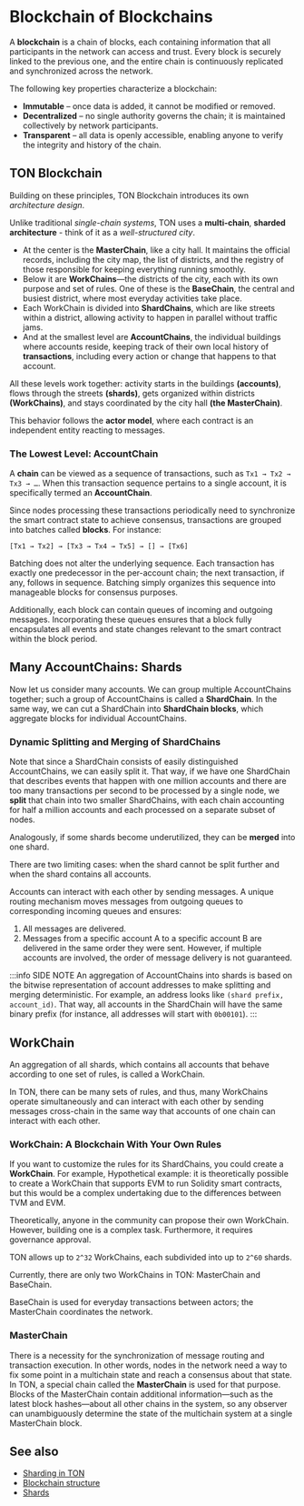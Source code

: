
# Blockchain of Blockchains

A **blockchain** is a chain of blocks, each containing information that all participants in the network can access and trust. Every block is securely linked to the previous one, and the entire chain is continuously replicated and synchronized across the network.

The following key properties characterize a blockchain:

- **Immutable** – once data is added, it cannot be modified or removed.
- **Decentralized** – no single authority governs the chain; it is maintained collectively by network participants.
- **Transparent** – all data is openly accessible, enabling anyone to verify the integrity and history of the chain.

## TON Blockchain

Building on these principles, TON Blockchain introduces its own _architecture design_.

Unlike traditional _single-chain systems_, TON uses a **multi-chain**, **sharded architecture** - think of it as a _well-structured city_.
- At the center is the **MasterChain**, like a city hall. It maintains the official records, including the city map, the list of districts, and the registry of those responsible for keeping everything running smoothly.
- Below it are **WorkChains**—the districts of the city, each with its own purpose and set of rules. One of these is the **BaseChain**, the central and busiest district, where most everyday activities take place.
- Each WorkChain is divided into **ShardChains**, which are like streets within a district, allowing activity to happen in parallel without traffic jams.
- And at the smallest level are **AccountChains**, the individual buildings where accounts reside, keeping track of their own local history of **transactions**, including every action or change that happens to that account.

All these levels work together: activity starts in the buildings **(accounts)**, flows through the streets **(shards)**, gets organized within districts **(WorkChains)**, and stays coordinated by the city hall **(the MasterChain)**.

This behavior follows the **actor model**, where each contract is an independent entity reacting to messages.

### The Lowest Level: AccountChain

A **chain** can be viewed as a sequence of transactions, such as `Tx1 → Tx2 → Tx3 → …`. When this transaction sequence pertains to a single account, it is specifically termed an **AccountChain**.

Since nodes processing these transactions periodically need to synchronize the smart contract state to achieve consensus, transactions are grouped into batches called **blocks**. For instance:

```text
[Tx1 → Tx2] → [Tx3 → Tx4 → Tx5] → [] → [Tx6]
```

Batching does not alter the underlying sequence. Each transaction has exactly one predecessor in the per-account chain; the next transaction, if any, follows in sequence. Batching simply organizes this sequence into manageable blocks for consensus purposes.

Additionally, each block can contain queues of incoming and outgoing messages. Incorporating these queues ensures that a block fully encapsulates all events and state changes relevant to the smart contract within the block period.

## Many AccountChains: Shards

Now let us consider many accounts. We can group multiple AccountChains together; such a group of AccountChains is called a **ShardChain**. In the same way, we can cut a ShardChain into **ShardChain blocks**, which aggregate blocks for individual AccountChains.

### Dynamic Splitting and Merging of ShardChains

Note that since a ShardChain consists of easily distinguished AccountChains, we can easily split it. That way, if we have one ShardChain that describes events that happen with one million accounts and there are too many transactions per second to be processed by a single node, we **split** that chain into two smaller ShardChains, with each chain accounting for half a million accounts and each processed on a separate subset of nodes.

Analogously, if some shards become underutilized, they can be **merged** into one shard.

There are two limiting cases: when the shard cannot be split further and when the shard contains all accounts.

Accounts can interact with each other by sending messages. A unique routing mechanism moves messages from outgoing queues to corresponding incoming queues and ensures:

1. All messages are delivered.
2. Messages from a specific account A to a specific account B are delivered in the same order they were sent. However, if multiple accounts are involved, the order of message delivery is not guaranteed.

:::info SIDE NOTE
An aggregation of AccountChains into shards is based on the bitwise representation of account addresses to make splitting and merging deterministic. For example, an address looks like `(shard prefix, account_id)`. That way, all accounts in the ShardChain will have the same binary prefix (for instance, all addresses will start with `0b00101`).
:::

## WorkChain

An aggregation of all shards, which contains all accounts that behave according to one set of rules, is called a WorkChain.

In TON, there can be many sets of rules, and thus, many WorkChains operate simultaneously and can interact with each other by sending messages cross-chain in the same way that accounts of one chain can interact with each other.

### WorkChain: A Blockchain With Your Own Rules

If you want to customize the rules for its ShardChains, you could create a **WorkChain**. For example, Hypothetical example: it is theoretically possible to create a WorkChain that supports EVM to run Solidity smart contracts, but this would be a complex undertaking due to the differences between TVM and EVM.

Theoretically, anyone in the community can propose their own WorkChain. However, building one is a complex task. Furthermore, it requires governance approval.

TON allows up to `2^32` WorkChains, each subdivided into up to `2^60` shards.

Currently, there are only two WorkChains in TON: MasterChain and BaseChain.

BaseChain is used for everyday transactions between actors; the MasterChain coordinates the network.

### MasterChain

There is a necessity for the synchronization of message routing and transaction execution. In other words, nodes in the network need a way to fix some point in a multichain state and reach a consensus about that state. In TON, a special chain called the **MasterChain** is used for that purpose. Blocks of the MasterChain contain additional information—such as the latest block hashes—about all other chains in the system, so any observer can unambiguously determine the state of the multichain system at a single MasterChain block.

## See also
- [Sharding in TON](/v3/concepts/dive-into-ton/ton-blockchain/sharding)
- [Blockchain structure](/v3/guidelines/dapps/transactions/foundations-of-blockchain#blockchain-structure)
- [Shards](/v3/documentation/smart-contracts/shards/shards-intro)

<Feedback />
